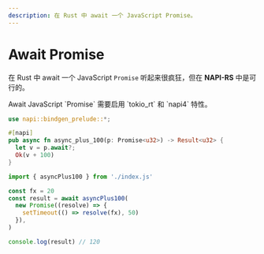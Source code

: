 ```yaml
---
description: 在 Rust 中 await 一个 JavaScript Promise。
---
```


# Await Promise

在 Rust 中 await 一个 JavaScript `Promise` 听起来很疯狂，但在 **NAPI-RS** 中是可行的。


<Callout>
  Await JavaScript `Promise` 需要启用 `tokio_rt` 和 `napi4` 特性。
</Callout>

```rust filename="lib.rs"
use napi::bindgen_prelude::*;

#[napi]
pub async fn async_plus_100(p: Promise<u32>) -> Result<u32> {
  let v = p.await?;
  Ok(v + 100)
}
```

```js {4} filename="test.mjs"
import { asyncPlus100 } from './index.js'

const fx = 20
const result = await asyncPlus100(
  new Promise((resolve) => {
    setTimeout(() => resolve(fx), 50)
  }),
)

console.log(result) // 120
```
